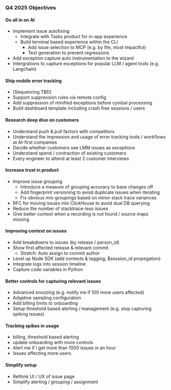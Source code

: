 ### Q4 2025 Objectives

#### Go all in on AI <TeamMember name="David Newell" />
* Implement issue autofixing
  * Integrate with Tasks product for in-app experience
  * Build terminal based experience within the CLI
    * Add issue selection to MCP (e.g. by file, most impactful)
    * Test generation to prevent regressions
* Add exception capture auto instrumentation to the wizard
* Intergrations to capture exceptions for popular LLM / agent tools (e.g. Langchain)

#### Ship mobile error tracking
* [Sequencing TBD]
* Support suppression rules via remote config
* Add suppression of minified exceptions before cymbal processing
* Build dashboard template including crash free sessions / users

#### Research deep dive on customers <TeamMember name="Cory Slater" />
* Understand push & pull factors with competitors
* Understand the impression and usage of error tracking tools / workflows at AI-first companies
* Decide whether customers see LMM issues as exceptions
* Understand spend / contraction of existing customers
* Every engineer to attend at least 2 customer interviews

#### Increase trust in product
* Improve issue grouping
  * Introduce a measure of grouping accuracy to base changes off
  * Add fingerprint versioning to avoid duplicate issues when iterating
  * Fix obvious mis-groupings based on minor stack trace variances
* RFC for moving issues into ClickHouse to avoid dual DB querying
* Reduce the number of stacktrace-less issues
* Give better context when a recording is not found / source maps missing

#### Improving context on issues
* Add breakdowns to issues (by release / person_id)
* Show first affected release & relevant commit
  * Stretch: Auto assign to commit author
* Level up Node SDK (add contexts & tagging, $session_id propegation)
* Integrate logs into session timeline
* Capture code variables in Python

#### Better controls for capturing relevant issues
* Advanced snoozing (e.g. notify me if 100 more users affected)
* Adaptive sampling configuration
* Add billing limits to onboarding
* Setup threshold based alerting / management (e.g. stop capturing spiking issues)

#### Tracking spikes in usage
* billing, threshold based alerting
* update onboarding with more controls
* Alert me if I get more than 1000 issues in an hour
* Issues affecting more users

#### Simplify setup
- Rethink UI / UX of issue page
- Simplify alerting / grouping / assignment

